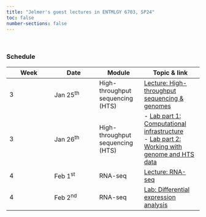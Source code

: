 ```yaml
---
title: "Jelmer's guest lectures in ENTMLGY 6703, SP24"
toc: false
number-sections: false
---
```


<br>

### Schedule

| Week | Date       | Module                           | Topic & link                                                                                                                              |
|-----------------|-----------------|-----------------|----------------------|
| 3    | Jan 25^th^ | High-throughput sequencing (HTS) | [Lecture: High-throughput sequencing & genomes](lectures/sequencing.qmd)                                                                  |
| 3    | Jan 26^th^ | High-throughput sequencing (HTS) | \- [Lab part 1: Computational infrastructure](labs/infrastructure.qmd)<br>- [Lab part 2: Working with genome and HTS data](labs/data.qmd) |
| 4    | Feb 1^st^  | RNA-seq                          | [Lecture: RNA-seq](lectures/rnaseq.qmd)                                                                                                   |
| 4    | Feb 2^nd^  | RNA-seq                          | [Lab: Differential expression analysis](labs/DE.qmd)                                                                                      |
